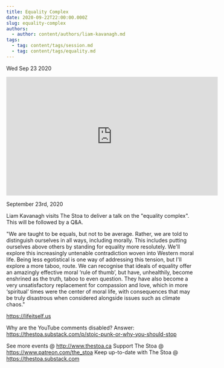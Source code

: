 ```yaml
---
title: Equality Complex
date: 2020-09-22T22:00:00.000Z
slug: equality-complex
authors:
  - author: content/authors/liam-kavanagh.md
tags:
  - tag: content/tags/session.md
  - tag: content/tags/equality.md
---
```






Wed Sep 23 2020

<iframe width="560" height="315" src="https://www.youtube.com/embed/bZZ7jRoXLhw" title="Equality Complex w/ Liam Kavanagh" frameborder="0" allow="accelerometer; autoplay; clipboard-write; encrypted-media; gyroscope; picture-in-picture" allowfullscreen ></iframe>

September 23rd, 2020

Liam Kavanagh visits The Stoa to deliver a talk on the "equality complex". This will be followed by a Q&A.

"We are taught to be equals, but not to be average. Rather, we are told to distinguish ourselves in all ways, including morally. This includes putting ourselves above others by standing for equality more resolutely. We'll explore this increasingly untenable contradiction woven into Western moral life. Being less egotistical is one way of addressing this tension, but I'll explore a more taboo, route. We can recognise that ideals of equality offer an amazingly effective moral ‘rule of thumb’, but have, unhealthily, become enshrined as the truth, taboo to even question. They have also become a very unsatisfactory replacement for compassion and love, which in more ‘spiritual’ times were the center of moral life, with consequences that may be truly disastrous when considered alongside issues such as climate chaos."

https://lifeitself.us

Why are the YouTube comments disabled? Answer: https://thestoa.substack.com/p/stoic-punk-or-why-you-should-stop

See more events @ http://www.thestoa.ca
Support The Stoa @ https://www.patreon.com/the_stoa
Keep up-to-date with The Stoa @ https://thestoa.substack.com



